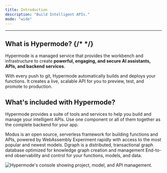 ```yaml
---
title: Introduction
description: "Build Intelligent APIs."
mode: "wide"
---
```


---

## What is Hypermode? {/* <!-- vale Google.Contractions = NO --> */}

Hypermode is a managed service that provides the workbench and infrastructure to
create **powerful, engaging, and secure AI assistants, APIs, and backend
services**.

With every push to git, Hypermode automatically builds and deploys your
functions. It creates a live, scalable API for you to preview, test, and promote
to production.

## What's included with Hypermode?

Hypermode provides a suite of tools and services to help you build and manage
your intelligent APIs. Use one component or all of them together as the complete
backend for your app.

<CardGroup cols={2}>
  <Card title="Functions" icon="rectangle-code" href="/modus">
    Modus is an open source, serverless framework for building functions and
    APIs, powered by WebAssembly
  </Card>
  <Card title="Model Hosting" icon="cube" href="/hosted-models">
    Experiment rapidly with access to the most popular and newest models.
  </Card>
  <Card title="Graph Data Store" icon="chart-network" href="https://dgraph.io">
    Dgraph is a distributed, transactional graph database optimized for
    knowledge graph creation and management
  </Card>
  <Card title="Integrated Console" icon="display" href="#collections">
    End-to-end observability and control for your functions, models, and data.
  </Card>
</CardGroup>

<img
  className="block"
  src="/images/console-screenshot.png"
  alt="Hypermode's console showing project, model, and API management."
/>
